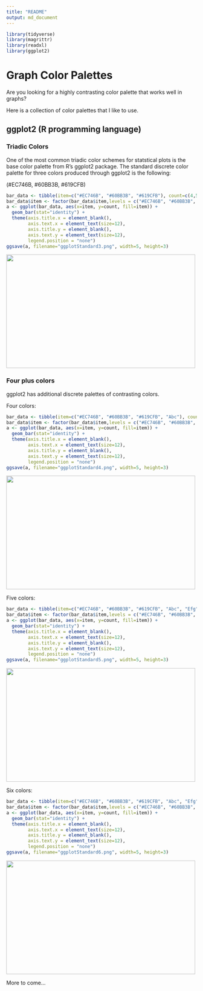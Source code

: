```yaml
---
title: "README"
output: md_document
---
```


```r
library(tidyverse)
library(magrittr)
library(readxl)
library(ggplot2)
```

# Graph Color Palettes

Are you looking for a highly contrasting color palette that works well in graphs?

Here is a collection of color palettes that I like to use.

## ggplot2 (R programming language)

### Triadic Colors

One of the most common triadic color schemes for statstical plots is the base color palette from R's ggplot2 package. The standard discrete color palette for three colors produced through ggplot2 is the following:

(\#EC746B, \#60BB3B, \#619CFB)

```r
bar_data <- tibble(item=c("#EC746B", "#60BB3B", "#619CFB"), count=c(4,5,3))
bar_data$item <- factor(bar_data$item,levels = c("#EC746B", "#60BB3B", "#619CFB"))
a <- ggplot(bar_data, aes(x=item, y=count, fill=item)) +
  geom_bar(stat="identity") +
  theme(axis.title.x = element_blank(),
        axis.text.x = element_text(size=12),
        axis.title.y = element_blank(),
        axis.text.y = element_text(size=12),
        legend.position = "none")
ggsave(a, filename="ggplotStandard3.png", width=5, height=3)
```
<img src="ggplotStandard3.png" width=500 height=300/>

### Four plus colors

ggplot2 has additional discrete palettes of contrasting colors.

Four colors:
```r
bar_data <- tibble(item=c("#EC746B", "#60BB3B", "#619CFB", "Abc"), count=c(4,5,3,4))
bar_data$item <- factor(bar_data$item,levels = c("#EC746B", "#60BB3B", "#619CFB", "Abc"))
a <- ggplot(bar_data, aes(x=item, y=count, fill=item)) +
  geom_bar(stat="identity") +
  theme(axis.title.x = element_blank(),
        axis.text.x = element_text(size=12),
        axis.title.y = element_blank(),
        axis.text.y = element_text(size=12),
        legend.position = "none")
ggsave(a, filename="ggplotStandard4.png", width=5, height=3)
```
<img src="ggplotStandard4.png" width=500 height=300/>


Five colors:
```r
bar_data <- tibble(item=c("#EC746B", "#60BB3B", "#619CFB", "Abc", "Efg"), count=c(4,5,3,4,5))
bar_data$item <- factor(bar_data$item,levels = c("#EC746B", "#60BB3B", "#619CFB", "Abc", "Efg"))
a <- ggplot(bar_data, aes(x=item, y=count, fill=item)) +
  geom_bar(stat="identity") +
  theme(axis.title.x = element_blank(),
        axis.text.x = element_text(size=12),
        axis.title.y = element_blank(),
        axis.text.y = element_text(size=12),
        legend.position = "none")
ggsave(a, filename="ggplotStandard5.png", width=5, height=3)
```

<img src="ggplotStandard5.png" width=500 height=300/>

Six colors:
```r
bar_data <- tibble(item=c("#EC746B", "#60BB3B", "#619CFB", "Abc", "Efg", "Hij"), count=c(4,5,3,4,5,3))
bar_data$item <- factor(bar_data$item,levels = c("#EC746B", "#60BB3B", "#619CFB", "Abc", "Efg", "Hij"))
a <- ggplot(bar_data, aes(x=item, y=count, fill=item)) +
  geom_bar(stat="identity") +
  theme(axis.title.x = element_blank(),
        axis.text.x = element_text(size=12),
        axis.title.y = element_blank(),
        axis.text.y = element_text(size=12),
        legend.position = "none")
ggsave(a, filename="ggplotStandard6.png", width=5, height=3)
```

<img src="ggplotStandard6.png" width=500 height=300/>

More to come...